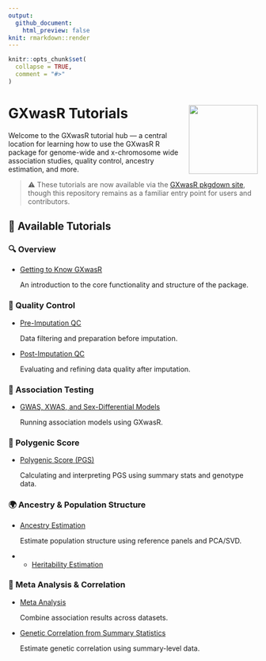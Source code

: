```yaml
---
output: 
  github_document:
    html_preview: false
knit: rmarkdown::render
---
```


<!-- README.md is generated from README.Rmd. Please edit that file -->

```r
knitr::opts_chunk$set(
  collapse = TRUE,
  comment = "#>"
)
```

# GXwasR Tutorials <img src="logo/logo.svg" align="right" height="139" alt="" />

Welcome to the GXwasR tutorial hub — a central location for learning how to use the GXwasR R package for genome-wide and x-chromosome wide association studies, quality control, ancestry estimation, and more.

>⚠️ These tutorials are now available via the [GXwasR pkgdown site](https://boseb.github.io/GXwasR), though this repository remains as a familiar entry point for users and contributors.

## 📘 Available Tutorials

### 🔍 Overview

* [Getting to Know GXwasR](https://boseb.github.io/GXwasR/articles/GXwasR_overview.html)
  
  An introduction to the core functionality and structure of the package.

### 🧹 Quality Control

* [Pre-Imputation QC](https://boseb.github.io/GXwasR/articles/preimputationQC.html)
  
  Data filtering and preparation before imputation.

* [Post-Imputation QC](https://boseb.github.io/GXwasR/articles/postimputationQC.html)
  
  Evaluating and refining data quality after imputation.

### 🧬 Association Testing

* [GWAS, XWAS, and Sex-Differential Models](https://boseb.github.io/GXwasR/articles/gwas_models.html)
  
  Running association models using GXwasR.

### 🧠 Polygenic Score

* [Polygenic Score (PGS)](https://boseb.github.io/GXwasR/articles/GXwasR_PGS.html)
  
  Calculating and interpreting PGS using summary stats and genotype data.

### 🌍 Ancestry & Population Structure

* [Ancestry Estimation](https://boseb.github.io/GXwasR/articles/decoding_ancestry.html)
  
  Estimate population structure using reference panels and PCA/SVD.

* - [Heritability Estimation](https://boseb.github.io/GXwasR/articles/GXwasR_heritability.html)

### 🔗 Meta Analysis & Correlation

* [Meta Analysis](https://boseb.github.io/GXwasR/articles/meta_analysis.html)
  
  Combine association results across datasets.

* [Genetic Correlation from Summary Statistics](https://boseb.github.io/GXwasR/articles/genetic_correlation_sumstat.html)
  
  Estimate genetic correlation using summary-level data.
